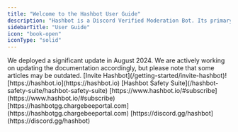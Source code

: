 ```yaml
---
title: "Welcome to the Hashbot User Guide"
description: "Hashbot is a Discord Verified Moderation Bot. Its primary role is to block specific usernames and profile pictures (such as impersonators and spam bots) on your server. Optimized for Web3-related servers, it effectively gets the job done. "
sidebarTitle: "User Guide"
icon: "book-open"
iconType: "solid"
---
```


<Note>
  We deployed a significant update in August 2024. We are actively working on updating the documentation accordingly, but please note that some articles may be outdated.
</Note>


<CardGroup>
<Card title="Ready?" href="/getting-started/invite-hashbot" icon="circle-check" iconType="solid" horizontal>
   [Invite Hashbot](/getting-started/invite-hashbot)!
</Card>
<Card title="Main Website" href="https://hashbot.io" icon="globe" iconType="solid" horizontal>
  [https://hashbot.io](https://hashbot.io)
</Card>
<Card title="Learn more about" href="/hashbot-safety-suite/hashbot-safety-suite" icon="circle-info" iconType="solid" horizontal>
  [Hashbot Safety Suite](/hashbot-safety-suite/hashbot-safety-suite)
</Card>
<Card title="Subscribe to Hashbot Premium" href="https://www.hashbot.io/#subscribe" icon="star" iconType="solid" horizontal>
  [https://www.hashbot.io/#subscribe](https://www.hashbot.io/#subscribe)
</Card>
<Card title="Manage Subscription" href="https://hashbotgg.chargebeeportal.com" icon="credit-card" iconType="solid" horizontal>
  [https://hashbotgg.chargebeeportal.com](https://hashbotgg.chargebeeportal.com)
</Card>
<Card title="Discord Support Server" href="https://discord.gg/hashbot" icon="discord" iconType="brands" horizontal>
  [https://discord.gg/hashbot](https://discord.gg/hashbot)
</Card>
</CardGroup>

